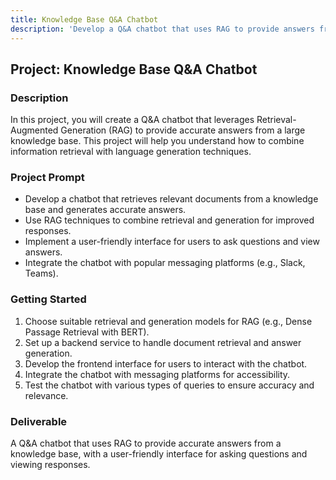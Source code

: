 ```yaml
---
title: Knowledge Base Q&A Chatbot
description: 'Develop a Q&A chatbot that uses RAG to provide answers from a large knowledge base.'
---
```


## Project: Knowledge Base Q&A Chatbot

### Description
In this project, you will create a Q&A chatbot that leverages Retrieval-Augmented Generation (RAG) to provide accurate answers from a large knowledge base. This project will help you understand how to combine information retrieval with language generation techniques.

### Project Prompt
- Develop a chatbot that retrieves relevant documents from a knowledge base and generates accurate answers.
- Use RAG techniques to combine retrieval and generation for improved responses.
- Implement a user-friendly interface for users to ask questions and view answers.
- Integrate the chatbot with popular messaging platforms (e.g., Slack, Teams).

### Getting Started
1. Choose suitable retrieval and generation models for RAG (e.g., Dense Passage Retrieval with BERT).
2. Set up a backend service to handle document retrieval and answer generation.
3. Develop the frontend interface for users to interact with the chatbot.
4. Integrate the chatbot with messaging platforms for accessibility.
5. Test the chatbot with various types of queries to ensure accuracy and relevance.

### Deliverable
A Q&A chatbot that uses RAG to provide accurate answers from a knowledge base, with a user-friendly interface for asking questions and viewing responses.
